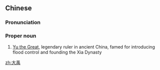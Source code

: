 ==Chinese==
{{zh-forms}}

===Pronunciation===
{{zh-pron
|m=Dàyǔ
|c=daai6 jyu5
|mc=1,1
|oc=2,1;1,1
|cat=pn
}}

===Proper noun===
{{zh-proper noun}}

# [[w:Yu the Great|Yu the Great]], legendary ruler in ancient China, famed for introducing flood control and founding the Xia Dynasty

{{zh-cat|Individuals}}

[[zh:大禹]]
